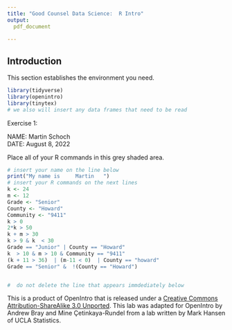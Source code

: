---
title: "Good Counsel Data Science:  R Intro"
output:
  pdf_document
    
---


## Introduction
 This section establishes the environment you need. 
 


```{r message = FALSE, warning = FALSE, results = FALSE}
library(tidyverse)
library(openintro)
library(tinytex)
# we also will insert any data frames that need to be read
```

Exercise 1: 

NAME:   Martin Schoch  
DATE:   August 8, 2022 


Place all of your R  commands in this grey shaded area. 
```{r "Exercise 1"}
# insert your name on the line below  
print("My name is     Martin   ")
# insert your R commands on the next lines
k <- 24
m <- 12
Grade <- "Senior"
County <- "Howard"
Community <- "9411"
k > 0 
2*k > 50
k + m > 30 
k > 9 & k  < 30 
Grade == "Junior" | County == "Howard"
k  > 10 & m > 10 & Community == "9411"
(k + 11 > 36)  | (m-11 < 0)  | County == "howard" 
Grade == "Senior" &  !(County == "Howard")


#  do not delete the line that appears immdediately below
```


<div id="license">
This is a product of OpenIntro that is released under a 
[Creative Commons Attribution-ShareAlike 3.0 Unported](http://creativecommons.org/licenses/by-sa/3.0). 
This lab was adapted for OpenIntro by Andrew Bray and Mine &Ccedil;etinkaya-Rundel 
from a lab written by Mark Hansen of UCLA Statistics.
</div>